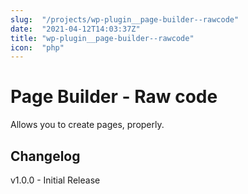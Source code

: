 ```yaml
---
slug:  "/projects/wp-plugin__page-builder--rawcode"
date:  "2021-04-12T14:03:37Z"
title: "wp-plugin__page-builder--rawcode"
icon:  "php"
---
```


# Page Builder - Raw code

Allows you to create pages, properly.

## Changelog

v1.0.0 - Initial Release